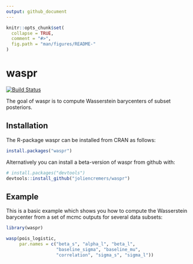 ```yaml
---
output: github_document
---
```


<!-- README.md is generated from README.Rmd. Please edit that file -->

```r
knitr::opts_chunk$set(
  collapse = TRUE,
  comment = "#>",
  fig.path = "man/figures/README-"
)
```
# waspr
<!-- [![CRAN_Status_Badge](http://www.r-pkg.org/badges/version/waspr)](https://cran.r-project.org/package=waspr)  -->
[![Build Status](https://travis-ci.org/joliencremers/waspr.svg?branch=master)](https://travis-ci.org/joliencremers/waspr)

The goal of waspr is to compute Wasserstein barycenters of subset posteriors. 

## Installation

The R-package waspr can be installed from CRAN as follows:

```r
install.packages("waspr")
```

Alternatively you can install a beta-version of waspr from github with:

```r
# install.packages("devtools")
devtools::install_github("joliencremers/waspr")
```

## Example

This is a basic example which shows you how to compute the Wasserstein barycenter from a set of mcmc outputs for several data subsets:

```r
library(waspr)

wasp(pois_logistic,
     par.names = c("beta_s", "alpha_l", "beta_l",
                   "baseline_sigma", "baseline_mu",
                   "correlation", "sigma_s", "sigma_l"))
```
